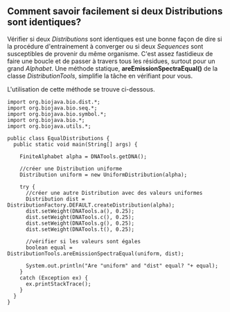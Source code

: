 == Comment savoir facilement si deux Distributions sont identiques? ==

Vérifier si deux ''Distributions'' sont identiques est une bonne façon de dire si la procédure d'entrainement à converger ou si deux ''Sequences'' sont susceptibles de provenir du même organisme. C'est assez fastidieux de faire une boucle et de passer à travers tous les résidues, surtout pour un grand ''Alphabet''. Une méthode statique, '''areEmissionSpectraEqual()''' de la classe ''DistributionTools'', simplifie la tâche en vérifiant pour vous.

L'utilisation de cette méthode se trouve ci-dessous.

<pre>
import org.biojava.bio.dist.*;
import org.biojava.bio.seq.*;
import org.biojava.bio.symbol.*;
import org.biojava.bio.*;
import org.biojava.utils.*;

public class EqualDistributions {
  public static void main(String[] args) {
    
    FiniteAlphabet alpha = DNATools.getDNA();
    
    //créer une Distribution uniforme
    Distribution uniform = new UniformDistribution(alpha);
    
    try {
      //créer une autre Distribution avec des valeurs uniformes
      Distribution dist = DistributionFactory.DEFAULT.createDistribution(alpha);
      dist.setWeight(DNATools.a(), 0.25);
      dist.setWeight(DNATools.c(), 0.25);
      dist.setWeight(DNATools.g(), 0.25);
      dist.setWeight(DNATools.t(), 0.25);
      
      //vérifier si les valeurs sont égales
      boolean equal = DistributionTools.areEmissionSpectraEqual(uniform, dist);
      
      System.out.println("Are "uniform" and "dist" equal? "+ equal);
    }
    catch (Exception ex) {
      ex.printStackTrace();
    }
  }
}
</pre>